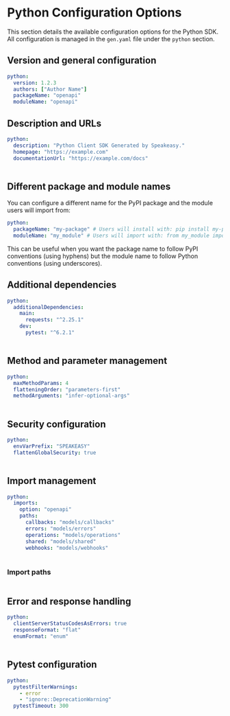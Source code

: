 
# Python Configuration Options

This section details the available configuration options for the Python SDK. All configuration is managed in the `gen.yaml` file under the `python` section.

## Version and general configuration

```yml
python:
  version: 1.2.3
  authors: ["Author Name"]
  packageName: "openapi"
  moduleName: "openapi"
```

<Table
  data={[
    {
      name: "version",
      required: "true",
      default: "0.0.1",
      description: "The current version of the SDK.",
    },
    {
      name: "packageName",
      required: "true",
      default: "openapi",
      description:
        "The distribution name of the PyPI package. See [Python Package Metadata](https://packaging.python.org/en/latest/specifications/name-normalization/).",
    },
    {
      name: "moduleName",
      required: "false",
      default: "Same as `packageName`",
      description:
        "The name of the module users will import from. Allows using a different name for imports than the package name. PEP 420 implicit namespace packages are supported with period (.) characters, such as `speakeasy.api_client`. [Custom code](/docs/customize/code/code-regions/overview) regions will be removed by updating the ModuleName",
    },
    {
      name: "authors",
      required: "true",
      default: '["Speakeasy"]',
      description:
        "Authors of the published package. See [Poetry Authors Field](https://python-poetry.org/docs/pyproject/#authors).",
    },
  ]}
  columns={[
    { key: "name", header: "Name" },
    { key: "required", header: "Required" },
    { key: "default", header: "Default Value" },
    { key: "description", header: "Description" },
  ]}
/>

## Description and URLs

```yml
python:
  description: "Python Client SDK Generated by Speakeasy."
  homepage: "https://example.com"
  documentationUrl: "https://example.com/docs"
```

<Table
  data={[
    {
      name: "description",
      required: "false",
      default: '"Python Client SDK Generated by Speakeasy."',
      description:
        "A short description of the project. See [Poetry Description Field](https://python-poetry.org/docs/pyproject/#description).",
    },
    {
      name: "homepage",
      required: "false",
      default: "null",
      description: "The URL for the homepage of the project.",
    },
    {
      name: "documentationUrl",
      required: "false",
      default: "null",
      description: "The URL for the project documentation.",
    },
  ]}
  columns={[
    { key: "name", header: "Name" },
    { key: "required", header: "Required" },
    { key: "default", header: "Default Value" },
    { key: "description", header: "Description" },
  ]}
/>

## Different package and module names

You can configure a different name for the PyPI package and the module users will import from:

```yml
python:
  packageName: "my-package" # Users will install with: pip install my-package
  moduleName: "my_module" # Users will import with: from my_module import SDK
```

This can be useful when you want the package name to follow PyPI conventions (using hyphens) but the module name to follow Python conventions (using underscores).

## Additional dependencies

```yml
python:
  additionalDependencies:
    main:
      requests: "^2.25.1"
    dev:
      pytest: "^6.2.1"
```

<Table
  data={[
    {
      name: "additionalDependencies",
      required: "false",
      default: "{}",
      description:
        "Add additional dependencies to include in the generated `pyproject.toml` file.",
    },
  ]}
  columns={[
    { key: "name", header: "Name" },
    { key: "required", header: "Required" },
    { key: "default", header: "Default Value" },
    { key: "description", header: "Description" },
  ]}
/>

## Method and parameter management

```yml
python:
  maxMethodParams: 4
  flatteningOrder: "parameters-first"
  methodArguments: "infer-optional-args"
```

<Table
  data={[
    {
      name: "flattenRequests",
      required: "false",
      default: "true",
      description:
        "Turn request parameters and body fields into a flat list of method arguments. This takes precedence over maxMethodParams. If there is no request body then maxMethodParams will be respected.",
    },
    {
      name: "maxMethodParams",
      required: "false",
      default: "9999",
      description:
        "Maximum number of parameters before an input object is generated. `0` means input objects are always used.",
    },
    {
      name: "flatteningOrder",
      required: "false",
      default: "parameters-first",
      description:
        "Determines the ordering of method arguments when flattening parameters and body fields. `parameters-first` or `body-first`",
    },
    {
      name: "methodArguments",
      required: "false",
      default: "require-security-and-request",
      description: "Determines how arguments for SDK methods are generated.",
    },
  ]}
  columns={[
    { key: "name", header: "Name" },
    { key: "required", header: "Required" },
    { key: "default", header: "Default Value" },
    { key: "description", header: "Description" },
  ]}
/>

## Security configuration

```yml
python:
  envVarPrefix: "SPEAKEASY"
  flattenGlobalSecurity: true
```

<Table
  data={[
    {
      name: "flattenGlobalSecurity",
      required: "false",
      default: "true",
      description:
        "Enables inline security credentials during SDK instantiation.",
    },
    {
      name: "envVarPrefix",
      required: "false",
      default: '""',
      description:
        "Sets a prefix for environment variables that allows users to configure global parameters and security.",
    },
  ]}
  columns={[
    { key: "name", header: "Name" },
    { key: "required", header: "Required" },
    { key: "default", header: "Default Value" },
    { key: "description", header: "Description" },
  ]}
/>

## Import management

```yml
python:
  imports:
    option: "openapi"
    paths:
      callbacks: "models/callbacks"
      errors: "models/errors"
      operations: "models/operations"
      shared: "models/shared"
      webhooks: "models/webhooks"
```

<Table
  data={[
    {
      field: "option",
      required: "false",
      default: '"openapi"',
      description:
        'Defines the type of import strategy. Typically set to `"openapi"`, indicating that the structure is based on the OpenAPI document.',
    },
    {
      field: "paths",
      required: "false",
      default: "{}",
      description:
        "Customizes where different parts of the SDK (e.g., callbacks, errors, and operations) will be imported from.",
    },
  ]}
  columns={[
    { key: "field", header: "Field" },
    { key: "required", header: "Required" },
    { key: "default", header: "Default Value" },
    { key: "description", header: "Description" },
  ]}
/>

### Import paths

<Table
  data={[
    {
      component: "callbacks",
      default: "models/callbacks",
      description: "The directory where callback models will be imported from.",
    },
    {
      component: "errors",
      default: "models/errors",
      description: "The directory where error models will be imported from.",
    },
    {
      component: "operations",
      default: "models/operations",
      description:
        "The directory where operation models (i.e., API endpoints) will be imported from.",
    },
    {
      component: "shared",
      default: "models/components",
      description:
        "The directory for shared components, such as reusable schemas, and data models imported from the OpenAPI spec.",
    },
    {
      component: "webhooks",
      default: "models/webhooks",
      description:
        "The directory for webhook models, if the SDK includes support for webhooks.",
    },
  ]}
  columns={[
    { key: "component", header: "Component" },
    { key: "default", header: "Default Value" },
    { key: "description", header: "Description" },
  ]}
/>

## Error and response handling

```yml
python:
  clientServerStatusCodesAsErrors: true
  responseFormat: "flat"
  enumFormat: "enum"
```

<Table
  data={[
    {
      name: "clientServerStatusCodesAsErrors",
      required: "false",
      default: "true",
      description: "Whether to treat 4XX and 5XX status codes as errors.",
    },
    {
      name: "responseFormat",
      required: "false",
      default: "flat",
      description:
        "Defines how responses are structured. Options: `envelope`, `envelope-http`, or `flat`.",
    },
    {
      name: "enumFormat",
      required: "false",
      default: "enum",
      description:
        "Determines how enums are generated. Options: `enum` (Python enums) or `union` (union types).",
    },
  ]}
  columns={[
    { key: "name", header: "Name" },
    { key: "required", header: "Required" },
    { key: "default", header: "Default Value" },
    { key: "description", header: "Description" },
  ]}
/>

## Pytest configuration

```yml
python:
  pytestFilterWarnings:
    - error
    - "ignore::DeprecationWarning"
  pytestTimeout: 300
```

<Table
  data={[
    {
      name: "pytestFilterWarnings",
      required: "false",
      default: "[]",
      description:
        "Global pytest filterwarnings configuration value, which are filters to control Python warnings. Use to ignore warnings or raise warnings as errors. Additional reference: https://docs.python.org/3/library/warnings.html#warning-filter",
    },
    {
      name: "pytestTimeout",
      required: "false",
      default: "0",
      description:
        "When value is greater than 0, installs pytest-timeout and sets the global pytest-timeout configuration value, which is the number of seconds before individual tests are timed out.",
    },
  ]}
  columns={[
    { key: "name", header: "Name" },
    { key: "required", header: "Required" },
    { key: "default", header: "Default Value" },
    { key: "description", header: "Description" },
  ]}
/>

